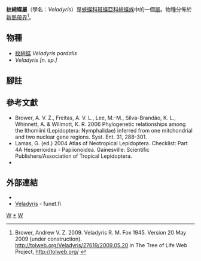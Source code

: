 {{NoteTA|G1=Butterfly}}
{{Automatic Taxobox
| taxon = Veladyris
| authority = Fox, 1945
| fossil_range = {{fossilrange|8|0|earliest=8}}<small>從新近紀[[中新世|中新世]]至今<ref name=e2015>Chazot, N., Willmott, K. R., Condamine, F. L., De‐Silva, D. L., Freitas, A. V., Lamas, G., ... & Mallet, J. (2016). Into the Andes: multiple independent colonizations drive montane diversity in the Neotropical clearwing butterflies Godyridina. Molecular Ecology, 25(22), 5765-5784. {{en}}</ref></small>
| image = Veladyris pardalis.JPG
| image_caption = [[紋綃蝶|紋綃蝶]]<br />''Veladyris pardalis''
| type_species = [[紋綃蝶|紋綃蝶]]<br />''Ithomia pardalis''
| type_species_authority = Salvin, 1869
| subdivision_ranks = 物種
| subdivision = 共2種，詳閱正文。
| synonyms =
}}

'''紋綃蝶屬'''（學名：''Veladyris''）是[[蛺蝶科|蛺蝶科]][[斑蝶亞科|斑蝶亞科]][[綃蝶族|綃蝶族]]中的一個[[屬_(生物)|屬]]。物種分佈於[[新熱帶界|新熱帶界]]<ref>Brower, Andrew V. Z. 2009. Veladyris R. M. Fox 1945. Version 20 May 2009 (under construction). http://tolweb.org/Veladyris/27619/2009.05.20 {{Wayback|url=http://tolweb.org/Veladyris/27619/2009.05.20 |date=20191130155305 }} in The Tree of Life Web Project, http://tolweb.org/ {{Wayback|url=http://tolweb.org/ |date=20110515100516 }} {{en}}</ref>。

== 物種 ==
* [[紋綃蝶|紋綃蝶]] ''Veladyris pardalis''
* ''Veladyris [n. sp.]''

== 腳註 ==
{{reflist}}

== 參考文獻 ==
* Brower, A. V. Z., Freitas, A. V. L., Lee, M.-M., Silva-Brandão, K. L., Whinnett, A. & Willmott, K. R. 2006 Phylogenetic relationships among the Ithomiini (Lepidoptera: Nymphalidae) inferred from one mitchondrial and two nuclear gene regions. Syst. Ent. 31, 288-301.
* Lamas, G. (ed.) 2004 Atlas of Neotropical Lepidoptera. Checklist: Part 4A Hesperioidea - Papiionoidea. Gainesville: Scientific Publishers/Association of Tropical Lepidoptera.
* {{Cite book | author = 寿建新 周尧 李宇飞 | title = 世界蝴蝶分類名錄 | location = 中國 | publisher = 陝西科學技術出版社 | date = 2006-04-01 | ISBN = 9787536936768 | language= zh-hans }}

== 外部連結 ==
* {{Commons category-inline| Veladyris}}
* [http://ftp.funet.fi/pub/sci/bio/life/insecta/lepidoptera/ditrysia/papilionoidea/nymphalidae/danainae/veladyris/ Veladyris] {{Wayback|url=http://ftp.funet.fi/pub/sci/bio/life/insecta/lepidoptera/ditrysia/papilionoidea/nymphalidae/danainae/veladyris/ |date=20170107003815 }} - funet.fi

{{斑蝶亞科}}
{{Taxonbar}}
[[Category:綃蝶族|W]]
[[Category:紋綃蝶屬|*]]
[[Category:_1945年描述的分类群|W]]
